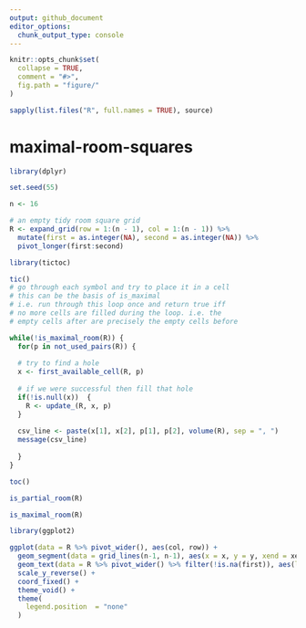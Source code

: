 ```yaml
---
output: github_document
editor_options: 
  chunk_output_type: console
---
```


<!-- README.md is generated from README.Rmd. Please edit that file -->

```r
knitr::opts_chunk$set(
  collapse = TRUE,
  comment = "#>",
  fig.path = "figure/"
)

sapply(list.files("R", full.names = TRUE), source)
```

# maximal-room-squares

<!-- badges: start -->
<!-- badges: end -->

```r
library(dplyr)

set.seed(55)

n <- 16

# an empty tidy room square grid
R <- expand_grid(row = 1:(n - 1), col = 1:(n - 1)) %>%
  mutate(first = as.integer(NA), second = as.integer(NA)) %>%
  pivot_longer(first:second)
```

```r
library(tictoc)

tic()
# go through each symbol and try to place it in a cell
# this can be the basis of is_maximal
# i.e. run through this loop once and return true iff
# no more cells are filled during the loop. i.e. the
# empty cells after are precisely the empty cells before

while(!is_maximal_room(R)) {
  for(p in not_used_pairs(R)) {
  
  # try to find a hole
  x <- first_available_cell(R, p)
  
  # if we were successful then fill that hole
  if(!is.null(x))  {
    R <- update_(R, x, p)
  }
  
  csv_line <- paste(x[1], x[2], p[1], p[2], volume(R), sep = ", ")
  message(csv_line)
  
  }
}

toc()
```

```r
is_partial_room(R)
```

```r
is_maximal_room(R)
```

```r
library(ggplot2)

ggplot(data = R %>% pivot_wider(), aes(col, row)) +
  geom_segment(data = grid_lines(n-1, n-1), aes(x = x, y = y, xend = xend, yend = yend), size = .1) +
  geom_text(data = R %>% pivot_wider() %>% filter(!is.na(first)), aes(label = paste(first, second, sep = ","))) +
  scale_y_reverse() +
  coord_fixed() + 
  theme_void() +
  theme(
    legend.position  = "none"
  )
```

